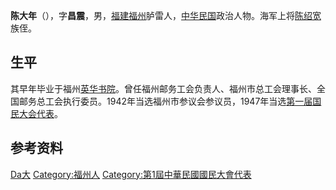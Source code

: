 {{Otheruses|other=名为陈大年的其他人物|陈大年}}
{{expand|time=2013-04-05T05:51:16+00:00}}
{{unreferenced|time=2013-04-05T05:51:16+00:00}}
'''陈大年'''（{{bd|1898年||1951年|catIdx=Chen Danian}}），字'''昌震'''，男，[[福建|福建]][[福州|福州]]胪雷人，[[中华民国|中华民国]]政治人物。海军上将[[陈绍宽|陈绍宽]]族侄。

== 生平 ==
其早年毕业于福州[[英华书院|英华书院]]。曾任福州邮务工会负责人、福州市总工会理事长、全国邮务总工会执行委员。1942年当选福州市参议会参议员，1947年当选[[第一届国民大会代表|第一届国民大会代表]]。

== 参考资料 ==
{{reflist}}

{{中国人物小作品}}

{{Authority control}}
{{DEFAULTSORT:Chen Danian}}
[[Category:陳姓|Da大]]
[[Category:福州人|Category:福州人]]
[[Category:第1屆中華民國國民大會代表|Category:第1屆中華民國國民大會代表]]